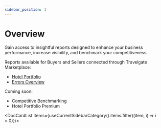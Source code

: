 ```yaml
---
sidebar_position: 1
---
```


# Overview


Gain access to insightful reports designed to enhance your business performance, increase visibility, and benchmark your competitiveness.

Reports available for Buyers and Sellers connected through Travelgate Marketplace:

- [Hotel Portfolio](/kb/platform/app-features/insights/hotel-portfolio)
- [Errors Overview](/kb/platform/app-features/insights/errors-overview)

Coming soon:
- Competitive Benchmarking
- Hotel Portfolio Premium



<DocCardList items={useCurrentSidebarCategory().items.filter((item, i) => i > 0)}/>

